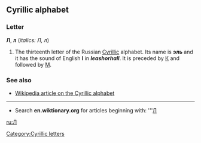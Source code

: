 ==Cyrillic alphabet==
===Letter===
'''Л''', '''л''' (''italics: Л, л'')

#The thirteenth letter of the Russian [[Cyrillic]] alphabet. Its name is '''эль''' {{IPAchar|(ɛl’)}} and it has the sound of English '''l''' in '''''l'''eash'' or ''ha'''ll'''''. It is preceded by [[к|К]] and followed by [[м|М]].

===See also===
*[[w:Cyrillic alphabet|Wikipedia article on the Cyrillic alphabet]]

----

*Search '''en.wiktionary.org''' for articles beginning with: '''[http://wiktionary.org/w/wiki.phtml?title=Special:Allpages&from=Л Л]

[[ru:Л]]
[[Category:Cyrillic letters]]
